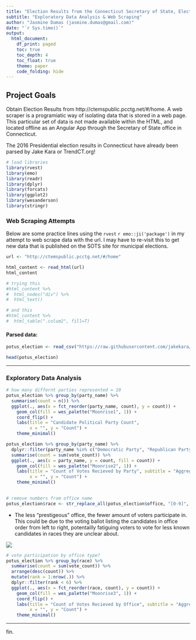 ```yaml
---
title: "Election Results from the Connecticut Secretary of State, Election Center App"
subtitle: "Exploratory Data Analysis & Web Scraping"
author: "Jasmine Dumas (jasmine.dumas@gmail.com)"
date: "`r Sys.time()`"
output:
  html_document:
    df_print: paged
    toc: true
    toc_depth: 4
    toc_float: true
    theme: paper
    code_folding: hide
---
```


## Project Goals

Obtain Election Results from http://ctemspublic.pcctg.net/#/home. A web scraper is a programiatic way of isolating data that is stored in a web page. This particular set of data is not made available within the HTML, and located offline as an Angular App through the Secretary of State office in Connecticut. 

The 2016 Presidential election results in Connecticut have already been parsed by Jake Kara or TrendCT.org!

```r
# load libraries
library(rvest)
library(emo)
library(readr)
library(dplyr)
library(forcats)
library(ggplot2)
library(wesanderson)
library(stringr)
```

### Web Scraping Attempts

Below are some practice lines using the `rvest` `r emo::ji('package')` in my attempt to web scrape data with the url. I may have to re-visit this to get new data that is published on the SOTS site for municipal elections.

```r
url <- "http://ctemspublic.pcctg.net/#/home"

html_content <- read_html(url)
html_content

# trying this
#html_content %>% 
#  html_nodes("div") %>% 
#  html_text() 

# and this
#html_content %>% 
#  html_table(".colum2", fill=T) 
```

#### Parsed data:

```r
potus_election <- read_csv("https://raw.githubusercontent.com/jakekara/ct-election-2016-certified-data/master/output/merged_state_votes_pretty.csv")

head(potus_election) 
```

----

### Exploratory Data Analysis

```r
# how many differnt parties represented = 10
potus_election %>% group_by(party_name) %>% 
  summarise(count = n()) %>% 
  ggplot(., aes(x = fct_reorder(party_name, count), y = count)) +
    geom_col(fill = wes_palette("Moonrise1", 1)) +
    coord_flip() +
    labs(title = "Candidate Political Party Count", 
         x = "", y = "Count") +
    theme_minimal()
```


```r
potus_election %>% group_by(party_name) %>% 
  dplyr::filter(party_name %in% c("Democratic Party", "Republican Party")) %>% 
  summarise(count = sum(vote_count)) %>% 
  ggplot(., aes(x = party_name, y = count, fill = count)) +
    geom_col(fill = wes_palette("Moonrise2", 1)) +
    labs(title = "Count of Votes Recieved by Party", subtitle = "Aggregated by all races",
         x = "", y = "Count") +
    theme_minimal()
    
```


```r
# remove numbers from office name
potus_election$race <- str_replace_all(potus_election$office, "[0-9]", "")
```

- The less "prestigeous" office, the fewer amount of voters participate in. This could be due to the voting ballot listing the candidates in office order from left to right, potentailly fatiguing voters to vote for less known candidates in races they are unclear about.

![](http://we-ha.com/wp-content/uploads/2014/10/westhartfordballot-dist-19.png)
```r
# vote participation by office type?
potus_election %>% group_by(race) %>% 
  summarise(count = sum(vote_count)) %>% 
  arrange(desc(count)) %>% 
  mutate(rank = 1:nrow(.)) %>% 
  dplyr::filter(rank < 6) %>% 
  ggplot(., aes(x = fct_reorder(race, count), y = count)) +
    geom_col(fill = wes_palette("Moonrise3", 1)) +
    coord_flip() +
    labs(title = "Count of Votes Recieved by Office", subtitle = "Aggregated by all candidates",
         x = "", y = "Count") +
    theme_minimal()
```


----

fin.
